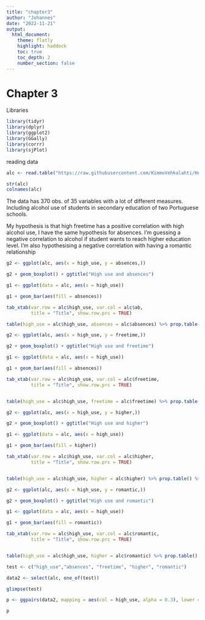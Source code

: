 ```yaml
---
title: "chapter3"
author: "Johannes"
date: "2022-11-21"
output: 
  html_document:
    theme: flatly
    highlight: haddock
    toc: true
    toc_depth: 2
    number_section: false
---
```


# Chapter 3

Libraries

```r
library(tidyr)
library(dplyr)
library(ggplot2)
library(GGally)
library(corrr)
library(sjPlot)

```

reading data

```r
alc <- read.table("https://raw.githubusercontent.com/KimmoVehkalahti/Helsinki-Open-Data-Science/master/datasets/alc.csv", sep = ",", header = TRUE)

str(alc)
colnames(alc)

```
The data has 370 obs. of  35 variables with a lot of different measures. Including alcohol use of students in secondary education of two Portuguese schools.

My hypothesis is that high freetime has a positive correlation with high alcohol use, I have the same hypothesis for absences. I'm guessing a negative correlation to alcohol if student wants to reach higher education level. I'm also hypothesising a negative correlation with having a romantic relationship

```r
g2 <- ggplot(alc, aes(x = high_use, y = absences,))

g2 + geom_boxplot() + ggtitle("High use and absences")

g1 <- ggplot(data = alc, aes(x = high_use))

g1 + geom_bar(aes(fill = absences))

tab_xtab(var.row = alc$high_use, var.col = alc$ab,
         title = "Title", show.row.prc = TRUE)

table(high_use = alc$high_use, absences = alc$absences) %>% prop.table() %>% addmargins()


```



```r

g2 <- ggplot(alc, aes(x = high_use, y = freetime,))

g2 + geom_boxplot() + ggtitle("High use and freetime")

g1 <- ggplot(data = alc, aes(x = high_use))

g1 + geom_bar(aes(fill = absences))

tab_xtab(var.row = alc$high_use, var.col = alc$freetime,
         title = "Title", show.row.prc = TRUE)


table(high_use = alc$high_use, freetime = alc$freetime) %>% prop.table() %>% addmargins()


```





```r

g2 <- ggplot(alc, aes(x = high_use, y = higher,))

g2 + geom_boxplot() + ggtitle("High use and higher")

g1 <- ggplot(data = alc, aes(x = high_use))

g1 + geom_bar(aes(fill = higher))

tab_xtab(var.row = alc$high_use, var.col = alc$higher,
         title = "Title", show.row.prc = TRUE)


table(high_use = alc$high_use, higher = alc$higher) %>% prop.table() %>% addmargins()

```

```r


g2 <- ggplot(alc, aes(x = high_use, y = romantic,))

g2 + geom_boxplot() + ggtitle("High use and romantic")

g1 <- ggplot(data = alc, aes(x = high_use))

g1 + geom_bar(aes(fill = romantic))

tab_xtab(var.row = alc$high_use, var.col = alc$romantic,
         title = "Title", show.row.prc = TRUE)


table(high_use = alc$high_use, higher = alc$romantic) %>% prop.table() %>% addmargins()


```

```r
test <- c("high_use","absences", "freetime", "higher", "romantic")

data2 <- select(alc, one_of(test))

glimpse(test)

p <- ggpairs(data2, mapping = aes(col = high_use, alpha = 0.3), lower = list(combo = wrap("facethist", bins = 20)))

p
```




